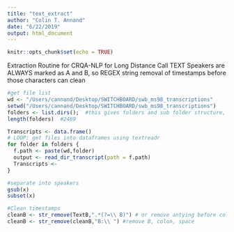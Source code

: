 ```yaml
---
title: "text_extract"
author: "Colin T. Annand"
date: "6/22/2019"
output: html_document
---
```


```r
knitr::opts_chunk$set(echo = TRUE)
```
Extraction Routine for CRQA-NLP for Long Distance Call TEXT
Speakers are ALWAYS marked as A and B, so REGEX string removal of timestamps before those characters can clean

```r
#get file list
wd <- "/Users/cannand/Desktop/SWITCHBOARD/swb_ms98_transcriptions"
setwd("/Users/cannand/Desktop/SWITCHBOARD/swb_ms98_transcriptions")
folders <- list.dirs();  #this gives folders and sub folder structure, each folder has ~40 sub folders with 4 transcrip files each, for ~2400 conversations
length(folders)  #2469

Transcripts <- data.frame()
# LOOP: get files into dataframes using textreadr
for folder in folders {
  f.path <- paste(wd,folder)
  output <- read_dir_transcript(path = f.path)
  Transcripts <- 
}

#separate into speakers
gsub(x)
subset(x)

#Clean timestamps
cleanB <- str_remove(TextB,".*(?=\\ B)") # or remove antying before colon (?=:)
cleanB <- str_remove(cleanB,"B:\\ ") #remove B, colon, space

```
